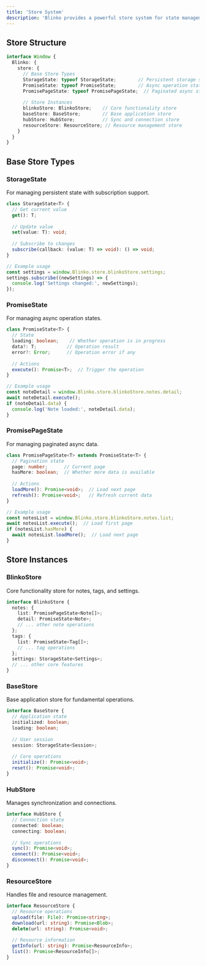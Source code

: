 ```yaml
---
title: 'Store System'
description: 'Blinko provides a powerful store system for state management. You can access it through `window.Blinko.store`.'
---
```


## Store Structure

```typescript
interface Window {
  Blinko: {
    store: {
      // Base Store Types
      StorageState: typeof StorageState;        // Persistent storage state
      PromiseState: typeof PromiseState;        // Async operation state
      PromisePageState: typeof PromisePageState;  // Paginated async state
      
      // Store Instances
      blinkoStore: BlinkoStore;    // Core functionality store
      baseStore: BaseStore;        // Base application store
      hubStore: HubStore;          // Sync and connection store
      resourceStore: ResourceStore; // Resource management store
    }
  }
}
```

## Base Store Types

### StorageState
For managing persistent state with subscription support.

```typescript
class StorageState<T> {
  // Get current value
  get(): T;
  
  // Update value
  set(value: T): void;
  
  // Subscribe to changes
  subscribe(callback: (value: T) => void): () => void;
}

// Example usage
const settings = window.Blinko.store.blinkoStore.settings;
settings.subscribe((newSettings) => {
  console.log('Settings changed:', newSettings);
});
```

### PromiseState
For managing async operation states.

```typescript
class PromiseState<T> {
  // State
  loading: boolean;    // Whether operation is in progress
  data?: T;           // Operation result
  error?: Error;      // Operation error if any
  
  // Actions
  execute(): Promise<T>;  // Trigger the operation
}

// Example usage
const noteDetail = window.Blinko.store.blinkoStore.notes.detail;
await noteDetail.execute();
if (noteDetail.data) {
  console.log('Note loaded:', noteDetail.data);
}
```

### PromisePageState
For managing paginated async data.

```typescript
class PromisePageState<T> extends PromiseState<T> {
  // Pagination state
  page: number;      // Current page
  hasMore: boolean;  // Whether more data is available
  
  // Actions
  loadMore(): Promise<void>;  // Load next page
  refresh(): Promise<void>;   // Refresh current data
}

// Example usage
const notesList = window.Blinko.store.blinkoStore.notes.list;
await notesList.execute();  // Load first page
if (notesList.hasMore) {
  await notesList.loadMore();  // Load next page
}
```

## Store Instances

### BlinkoStore
Core functionality store for notes, tags, and settings.

```typescript
interface BlinkoStore {
  notes: {
    list: PromisePageState<Note[]>;
    detail: PromiseState<Note>;
    // ... other note operations
  };
  tags: {
    list: PromiseState<Tag[]>;
    // ... tag operations
  };
  settings: StorageState<Settings>;
  // ... other core features
}
```

### BaseStore
Base application store for fundamental operations.

```typescript
interface BaseStore {
  // Application state
  initialized: boolean;
  loading: boolean;
  
  // User session
  session: StorageState<Session>;
  
  // Core operations
  initialize(): Promise<void>;
  reset(): Promise<void>;
}
```

### HubStore
Manages synchronization and connections.

```typescript
interface HubStore {
  // Connection state
  connected: boolean;
  connecting: boolean;
  
  // Sync operations
  sync(): Promise<void>;
  connect(): Promise<void>;
  disconnect(): Promise<void>;
}
```

### ResourceStore
Handles file and resource management.

```typescript
interface ResourceStore {
  // Resource operations
  upload(file: File): Promise<string>;
  download(url: string): Promise<Blob>;
  delete(url: string): Promise<void>;
  
  // Resource information
  getInfo(url: string): Promise<ResourceInfo>;
  list(): Promise<ResourceInfo[]>;
}
```